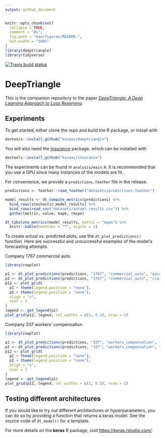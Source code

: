 ```yaml
---
output: github_document
---
```


<!-- README.md is generated from README.Rmd. Please edit that file -->

```r
knitr::opts_chunk$set(
  collapse = TRUE,
  comment = "#>",
  fig.path = "man/figures/README-",
  out.width = "100%"
)
library(deeptriangle)
library(tidyverse)
```

[![Travis build status](https://travis-ci.org/kasaai/deeptriangle.svg?branch=master)](https://travis-ci.org/kasaai/deeptriangle)

# DeepTriangle

This is the companion repository to the paper [*DeepTriangle: A Deep Learning Approach to Loss Reserving*](https://www.mdpi.com/2227-9091/7/3/97).


## Experiments

To get started, either clone the repo and build the R package, or install with

``` r
devtools::install_github("kasaai/deeptriangle")
```

You will also need the [insurance](https://github.com/kasaai/insurance) package, which can be installed with

```r
devtools::install_github("kasaai/insurance")
```

The experiments can be found in `analysis/main.R`. It is recommended that you use a GPU since many instances of the models are fit.

For convenience, we provide a `predictions.feather` file in the release.

```r
predictions <- feather::read_feather("datasets/predictions.feather")

model_results <- dt_compute_metrics(predictions) %>%
  bind_rows(stochastic_model_results) %>%
  bind_rows(read_csv("datasets/automl_results.csv")) %>%
  gather(metric, value, mape, rmspe)

dt_tabulate_metrics(model_results, metric = "mape") %>%
  knitr::kable(booktabs = "T", digits = 3)
```

To create actual vs. predicted plots, use the `dt_plot_predictions()` function. Here are successful and unsuccessful examples of the model's forecasting attempts.

Company 1767 commercial auto.

```r
library(cowplot)

p1 <- dt_plot_predictions(predictions, "1767", "commercial_auto", "paid_loss") + xlab("")
p2 <- dt_plot_predictions(predictions, "1767", "commercial_auto", "claims_outstanding")
p12 <- plot_grid(
  p1 + theme(legend.position = "none"),
  p2 + theme(legend.position = "none"),
  align = "v",
  ncol = 1
)
legend <- get_legend(p1)
plot_grid(p12, legend, rel_widths = c(1, 0.2), nrow = 1)
```

Company 337 workers' compensation.

```r
library(cowplot)

p1 <- dt_plot_predictions(predictions, "337", "workers_compensation", "paid_loss") + xlab("")
p2 <- dt_plot_predictions(predictions, "337", "workers_compensation", "claims_outstanding")
p12 <- plot_grid(
  p1 + theme(legend.position = "none"),
  p2 + theme(legend.position = "none"),
  align = "v",
  ncol = 1
)
legend <- get_legend(p1)
plot_grid(p12, legend, rel_widths = c(1, 0.2), nrow = 1)
```

## Testing different architectures

If you would like to try out different architectures or hyperparameters, you can do so by providing a function that returns a keras model. See the source code of `dt_model()` for a template.

For more details on the **keras** R package, visit [https://keras.rstudio.com/](https://keras.rstudio.com/).

